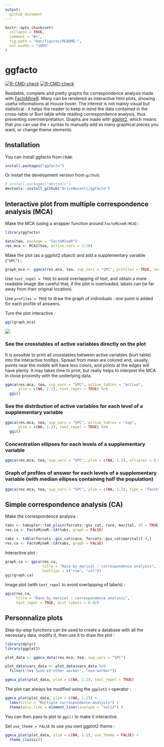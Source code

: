 ```yaml
---
output: 
  github_document
---
```


<!-- README.md is generated from README.Rmd. Please edit that file -->

```r
knitr::opts_chunk$set(
  collapse = TRUE,
  comment = "#>",
  fig.path = "man/figures/README-",
  out.width = "100%"
)
```

# ggfacto

<!-- badges: start -->

[![R-CMD-check](https://github.com/BriceNocenti/ggfacto/workflows/R-CMD-check/badge.svg)](https://github.com/BriceNocenti/ggfacto/actions)
[![R-CMD-check](https://github.com/BriceNocenti/ggfacto/actions/workflows/R-CMD-check.yaml/badge.svg)](https://github.com/BriceNocenti/ggfacto/actions/workflows/R-CMD-check.yaml)
<!-- badges: end -->

Readable, complete and pretty graphs for correspondence analysis made with [FactoMineR](http://factominer.free.fr/). Many can be rendered as interactive html plots, showing useful informations at mouse hover. The interest is not mainly visual but statistical : it helps the reader to keep in mind the data contained in the cross-table or Burt table while reading correspondence analysis, thus preventing overinterpretation. Graphs are made with [ggplot2](https://ggplot2.tidyverse.org/), which means that you can use the `+` syntax to manually add as many graphical pieces you want, or change theme elements. 

## Installation

You can install ggfacto from `CRAN`: 

``` r 
install.packages("ggfacto")
```

Or install the development version from `github`:

``` r
# install.packages("devtools")
devtools::install_github("BriceNocenti/ggfacto")
```

## Interactive plot from multiple correspondence analysis (MCA)
Make the MCA (using a wrapper function around `FactoMineR:MCA`) :
``` r
library(ggfacto)

data(tea, package = "FactoMineR")
res.mca <- MCA2(tea, active_vars = 1:18)
```

Make the plot (as a ggplot2 object) and add a supplementary variable (`"SPC"`) :
``` r
graph_mca <- ggmca(res.mca, tea, sup_vars = "SPC", profiles = TRUE, text_repel = TRUE)
```

Use `text_repel = TRUE` to avoid overlapping of text, and obtain a more readable image (be careful that, if the plot is overloaded, labels can be far away from their original location). 

Use `profiles = TRUE` to draw the graph of individuals : one point is added for each profile of answers.

Turn the plot interactive : 
``` r
ggi(graph_mca)
```

![](readme_plot.png)

### See the crosstables of active variables directly on the plot
It is possible to print all crosstables between active variables (burt table) into the interactive tooltips. Spread from mean are colored and, usually, points near the middle will have less colors, and points at the edges will have plenty. It may takes time to print, but really helps to interpret the MCA in close proximity with the underlying data.
``` r
ggmca(res.mca, tea, sup_vars = "SPC", active_tables = "active", 
      ylim = c(NA, 1.2), text_repel = TRUE) %>%
  ggi()
```

### See the distribution of active variables for each level of a supplementary variable
``` r
ggmca(res.mca, tea, sup_vars = "SPC", active_tables = "sup", 
      ylim = c(NA, 1.2), text_repel = TRUE) %>%
  ggi()
```

### Concentration ellipses for each levels of a supplementary variable
``` r
ggmca(res.mca, tea, sup_vars = "SPC", ylim = c(NA, 1.2), ellipses = 0.95, text_repel = TRUE, profiles = TRUE)
```

### Graph of profiles of answer for each levels of a supplementary variable (with median ellipses containing half the population)
``` r
ggmca(res.mca, tea, sup_vars = "SPC", ylim = c(NA, 1.2), type = "facets", ellipses = 0.5, profiles = TRUE)
```

<!-- ## Table to help to interpret MCA -->
<!-- ``` {r} -->
<!-- mca_interpret(res.mca, 1:3) -->
<!-- ``` -->

## Simple correspondence analysis (CA)
Make the correspondence analysis :
``` r
tabs <- tabxplor::tab_plain(forcats::gss_cat, race, marital, df = TRUE)
res.ca <- FactoMineR::CA(tabs, graph = FALSE)
``` 

```r
tabs <- table(forcats::gss_cat$race, forcats::gss_cat$marital)[-4,]
res.ca <- FactoMineR::CA(tabs, graph = FALSE)
```

Interactive plot :
``` r
graph.ca <- ggca(res.ca,
                 title = "Race by marical : correspondence analysis",
                 tooltips = c("row", "col"))
ggi(graph.ca)
```

Image plot (with `text_repel` to avoid overlapping of labels) :
``` r
ggca(res.ca,
     title = "Race by marical : correspondence analysis",
     text_repel = TRUE, dist_labels = 0.02)
```

## Personnalize plots

Step-by-step functions can be used to create a database with all the necessary data, modify it, then use it to draw the plot :
``` r
library(dplyr)
library(ggplot2)

plot_data <- ggmca_data(res.mca, tea, sup_vars = "SPC")

plot_data$vars_data <- plot_data$vars_data %>% 
  filter(!lvs %in% c("other worker", "non-worker"))

ggmca_plot(plot_data, ylim = c(NA, 1.2), text_repel = TRUE)
```

The plot can always be modified using the `ggplot2` `+` operator : 
``` r
ggmca_plot(plot_data, ylim = c(NA, 1.2)) +
  labs(title = "Multiple correspondence analysis") +
  theme(axis.line = element_line(linetype = "solid") )

```
You can then pass to plot to `ggi()` to make it interactive.

Set `use_theme = FALSE` to use you own ggplot2 theme :
``` r
ggmca_plot(plot_data, ylim = c(NA, 1.2), use_theme = FALSE) +
  theme_classic()
```

